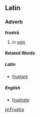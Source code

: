 ==Latin==
===Adverb===
'''frustrā'''

#in [[vain]]
====Related Words====
=====Latin=====
*[[frustare]]
=====English=====
*[[frustrate]]

[[pl:Frustra]]